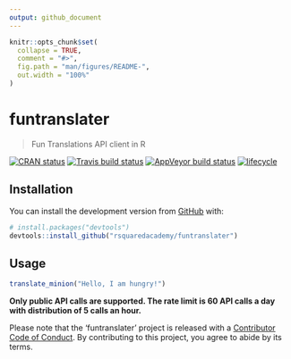 ```yaml
---
output: github_document
---
```


<!-- README.md is generated from README.Rmd. Please edit that file -->

```r
knitr::opts_chunk$set(
  collapse = TRUE,
  comment = "#>",
  fig.path = "man/figures/README-",
  out.width = "100%"
)
```
# funtranslater

> Fun Translations API client in R 

[![CRAN status](https://www.r-pkg.org/badges/version/funtranslater)](https://cran.r-project.org/package=funtranslater) 
[![Travis build status](https://travis-ci.org/rsquaredacademy/funtranslater.svg?branch=master)](https://travis-ci.org/rsquaredacademy/funtranslater) [![AppVeyor build status](https://ci.appveyor.com/api/projects/status/github/rsquaredacademy/funtranslater?branch=master&svg=true)](https://ci.appveyor.com/project/rsquaredacademy/funtranslater) [![lifecycle](https://img.shields.io/badge/lifecycle-experimental-orange.svg)](https://www.tidyverse.org/lifecycle/#experimental)


## Installation

You can install the development version from [GitHub](https://github.com/) with:

``` r
# install.packages("devtools")
devtools::install_github("rsquaredacademy/funtranslater")
```

## Usage

```r
translate_minion("Hello, I am hungry!")
```

**Only public API calls are supported. The rate limit is 60 API calls a day with distribution of 5 calls an hour.**

Please note that the 'funtranslater' project is released with a [Contributor Code of Conduct](CODE_OF_CONDUCT.md). By contributing to this project, you agree to abide by its terms.

